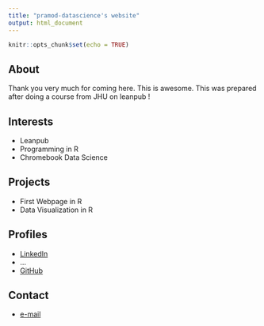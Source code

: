 ```yaml
---
title: "pramod-datascience's website"
output: html_document
---
```


```r
knitr::opts_chunk$set(echo = TRUE)
```

## About
Thank you very much for coming here. This is awesome. This was prepared after doing a course from JHU on leanpub !

## Interests

* Leanpub
* Programming in R
* Chromebook Data Science

## Projects

* First Webpage in R
* Data Visualization in R

## Profiles 

* [LinkedIn](https://www.linkedin.com/in/int11pgh/)
* ...
* [GitHub](https://github.com/pramod-datascience)

## Contact

* [e-mail](mailto:pramod.datascience@gmail.com)
